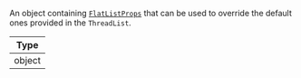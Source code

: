 An object containing [`FlatListProps`](https://reactnative.dev/docs/flatlist#props) that can be used to override the default ones provided in the `ThreadList`.

| Type    |
| ------- |
| object  |
